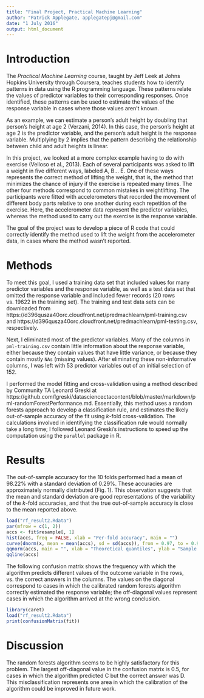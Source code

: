 ```yaml
---
title: "Final Project, Practical Machine Learning"
author: "Patrick Applegate, applegatepj@gmail.com"
date: "1 July 2016"
output: html_document
---
```


# Introduction

The *Practical Machine Learning* course, taught by Jeff Leek at Johns Hopkins University through Coursera, teaches students how to identify patterns in data using the R programming language.  These patterns relate the values of predictor variables to their corresponding responses.  Once identified, these patterns can be used to estimate the values of the response variable in cases where those values aren't known.  

As an example, we can estimate a person's adult height by doubling that person's height at age 2 (Verzani, 2014).  In this case, the person's height at age 2 is the predictor variable, and the person's adult height is the response variable.  Multiplying by 2 implies that the pattern describing the relationship between child and adult heights is linear.  

In this project, we looked at a more complex example having to do with exercise (Velloso et al., 2013).  Each of several participants was asked to lift a weight in five different ways, labeled A, B... E.  One of these ways represents the correct method of lifting the weight, that is, the method that minimizes the chance of injury if the exercise is repeated many times.  The other four methods correspond to common mistakes in weightlifting.  The participants were fitted with accelerometers that recorded the movement of different body parts relative to one another during each repetition of the exercise.  Here, the accelerometer data represent the predictor variables, whereas the method used to carry out the exercise is the response variable.  

The goal of the project was to develop a piece of R code that could correctly identify the method used to lift the weight from the accelerometer data, in cases where the method wasn't reported.  

# Methods

To meet this goal, I used a training data set that included values for many predictor variables and the response variable, as well as a test data set that omitted the response variable and included fewer records (20 rows vs. 19622 in the training set).  The training and test data sets can be downloaded from https://d396qusza40orc.cloudfront.net/predmachlearn/pml-training.csv and https://d396qusza40orc.cloudfront.net/predmachlearn/pml-testing.csv, respectively.  

Next, I eliminated most of the predictor variables.  Many of the columns in `pml-training.csv` contain little information about the response variable, either because they contain values that have little variance, or because they contain mostly `NAs` (missing values).  After eliminating these non-informative columns, I was left with 53 predictor variables out of an initial selection of 152.  

I performed the model fitting and cross-validation using a method described by Community TA Leonard Greski at https://github.com/lgreski/datasciencectacontent/blob/master/markdown/pml-randomForestPerformance.md.  Essentially, this method uses a random forests approach to develop a classification rule, and estimates the likely out-of-sample accuracy of the fit using *k*-fold cross-validation.  The calculations involved in identifying the classification rule would normally take a long time; I followed Leonard Greski's instructions to speed up the computation using the `parallel` package in R.  

# Results

The out-of-sample accuracy for the 10 folds performed had a mean of 98.22% with a standard deviation of 0.29%.  These accuracies are approximately normally distributed (Fig. 1).  This observation suggests that the mean and standard deviation are good representations of the variability of the *k*-fold accuracies, and that the true out-of-sample accuracy is close to the mean reported above.  

```r
load("rf_result2.Rdata")
par(mfrow = c(1, 2))
accs <- fit$resample[, 1]
hist(accs, freq = FALSE, xlab = "Per-fold accuracy", main = "")
curve(dnorm(x, mean = mean(accs), sd = sd(accs)), from = 0.97, to = 0.99, add = TRUE)
qqnorm(accs, main = "", xlab = "Theoretical quantiles", ylab = "Sample quantiles")
qqline(accs)
```

The following confusion matrix shows the frequency with which the algorithm predicts different values of the outcome variable in the rows, vs. the correct answers in the columns.  The values on the diagonal correspond to cases in which the calibrated random forests algorithm correctly estimated the response variable; the off-diagonal values represent cases in which the algorithm arrived at the wrong conclusion.  

```r
library(caret)
load("rf_result2.Rdata")
print(confusionMatrix(fit))
```

# Discussion

The random forests algorithm seems to be highly satisfactory for this problem.  The largest off-diagonal value in the confusion matrix is 0.5, for cases in which the algorithm predicted C but the correct answer was D.  This misclassification represents one area in which the calibration of the algorithm could be improved in future work.  

